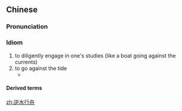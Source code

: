 ==Chinese==
{{zh-forms|type=211|lit=to make the boat go against the current}}

===Pronunciation===
{{zh-pron
|m=nìshuǐxíngzhōu
|c=jik6 seoi2 hang4 zau1
|cat=cy
}}

===Idiom===
{{zh-idiom}}

# to diligently engage in one's studies (like a boat going against the currents)
# to go against the tide
#* {{zh-x|^俄 強力 反擊 ^北約 東 擴　逆水行舟 加強 境外 軍力|Russia makes strong counterattack to NATO's eastern expansion; '''fights the tide''' by strengthing extraterritorial troop|ref='''2006''', ''[http://news.xinhuanet.com/mil/2006-02/22/content_4212550_1.htm {{lang|zh|俄强力反击北约东扩 逆水行舟加强境外军力(图)}}]'' (news headline)}}

====Derived terms====
{{zh-der|學如逆水行舟，不進則退}}

[[zh:逆水行舟]]